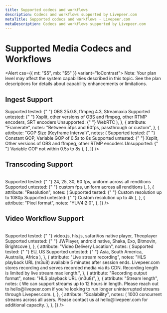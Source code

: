 ```yaml
---
title: Supported codecs and workflows
description: Codecs and workflows supported by Livepeer.com
metaTitle: Supported codecs and workflows - Livepeer.com
metaDescription: Codecs and workflows supported by Livepeer.com
---
```


# Supported Media Codecs and Workflows

<!-- A revision of this existing topic where we aren't so specific about how support depends on the plan you are on—the existing topic content may not have kept up with changes in the plans.
We will also excerpt portions of this into articles within Developing a Production App (e.g. Selecting a Video Player for Your App). -->

<Alert css={{ mt: "$5", mb: "$5" }} variant="loContrast">
  <Text size="3" variant="gray">
    Note: Your plan level may affect the system capabilities described in this
    topic. See the plan descriptions for details about capability enhancements
    or limitations.
  </Text>
</Alert>

## Ingest Support

<Table
  data={[
    {
      attribute: "Location",
      notes: "EU, US",
    },
    {
      attribute: "Ingest Format",
      notes: "RTMP, SRT",
    },
    {
      attribute: "Ingest Codec",
      notes: "H264 + AAC",
    },
    {
      attribute: "Ingest Authentication",
      notes: "Webhook based",
    },
    {
      attribute: "Encoder Software",
      notes: (
        <Box>
          <Box>
            <Box as="span" css={{ fontWeight: 600 }}>
              Supported tested:
            </Box>{" "}
            OBS 25.0.8, ffmpeg 4.3, Streamaxia
          </Box>
          <Box css={{ my: "$2" }}>
            <Box as="span" css={{ fontWeight: 600 }}>
              Supported untested:
            </Box>{" "}
            Xsplit, other versions of OBS and ffmpeg, other RTMP encoders, SRT
            encoders
          </Box>
          <Box>
            <Box as="span" css={{ fontWeight: 600 }}>
              Unsupported:
            </Box>{" "}
            WebRTC
          </Box>
        </Box>
      ),
    },
    {
      attribute: "Framerate",
      notes: "Between 5fps and 60fps, passthrough or custom",
    },
    {
      attribute: "GOP Size (Keyframe Interval)",
      notes: (
        <Box>
          <Box>
            <Box as="span" css={{ fontWeight: 600 }}>
              Supported tested:
            </Box>{" "}
            Constant GOP, Variable GOP of 0.5s to 8s
          </Box>
          <Box css={{ my: "$2" }}>
            <Box as="span" css={{ fontWeight: 600 }}>
              Supported untested:
            </Box>{" "}
            Xsplit, Other versions of OBS and ffmpeg, other RTMP encoders
          </Box>
          <Box>
            <Box as="span" css={{ fontWeight: 600 }}>
              Unsupported:
            </Box>{" "}
            Variable GOP not within 0.5s to 8s
          </Box>
        </Box>
      ),
    },
  ]}
/>

## Transcoding Support

<Table
  data={[
    {
      attribute: "Location",
      notes: "EU, US",
    },
    {
      attribute: "Codec",
      notes: "H264 + AAC",
    },
    {
      attribute: "H264 Transcoding Profiles",
      notes: "Baseline, Main, High",
    },
    {
      attribute: "FPS",
      notes: (
        <Box>
          <Box css={{ mb: "$2" }}>
            <Box as="span" css={{ fontWeight: 600 }}>
              Supported tested:
            </Box>{" "}
            24, 25, 30, 60 fps, uniform across all renditions
          </Box>
          <Box>
            <Box as="span" css={{ fontWeight: 600 }}>
              Supported untested:
            </Box>{" "}
            custom fps, uniform across all renditions
          </Box>
        </Box>
      ),
    },
    {
      attribute: "Resolution",
      notes: (
        <Box>
          <Box css={{ mb: "$2" }}>
            <Box as="span" css={{ fontWeight: 600 }}>
              Supported tested:
            </Box>{" "}
            Custom resolution up to 1080p
          </Box>
          <Box>
            <Box as="span" css={{ fontWeight: 600 }}>
              Supported untested:
            </Box>{" "}
            Custom resolution up to 4k
          </Box>
        </Box>
      ),
    },
    {
      attribute: "Pixel format",
      notes: "YUV4:2:0",
    },
  ]}
/>

## Video Workflow Support

<Table
  data={[
    {
      attribute: "Latency",
      notes:
        "10-18 seconds with good RTMP ingest health, 2s segment size, and standard 3 seg buffering in player",
    },
    {
      attribute: "Live output format",
      notes: "HLS playback URL (m3u8)",
    },
    {
      attribute: "H264 Transcoding Profiles",
      notes: "Baseline, Main, High",
    },
    {
      attribute: "Video players",
      notes: (
        <Box>
          <Box css={{ mb: "$2" }}>
            <Box as="span" css={{ fontWeight: 600 }}>
              Supported tested:
            </Box>{" "}
            video.js, hls.js, safari/ios native player, Theoplayer
          </Box>
          <Box>
            <Box as="span" css={{ fontWeight: 600 }}>
              Supported untested:
            </Box>{" "}
            JWPlayer, android native, Shaka, Exo, Bitmovin, Brightcove
          </Box>
        </Box>
      ),
    },
    {
      attribute: "Video Delivery Location",
      notes: (
        <Box>
          <Box css={{ mb: "$2" }}>
            <Box as="span" css={{ fontWeight: 600 }}>
              Supported tested:
            </Box>{" "}
            EU, US
          </Box>
          <Box>
            <Box as="span" css={{ fontWeight: 600 }}>
              Supported untested:
            </Box>{" "}
            Asia, South America, Australia, Africa
          </Box>
        </Box>
      ),
    },
    {
      attribute: "Live stream recording",
      notes:
        "HLS playback URL (m3u8) available 5 minutes after session ends. Livepeer.com stores recording and serves recorded media via its CDN. Recording length is limited by live stream max length.",
    },
    {
      attribute: "Recording output format",
      notes: "HLS playback URL (m3u8)",
    },
    {
      attribute: "Stream length",
      notes: (
        <Box>
          We can support streams up to 12 hours in length. Please reach out to
          hello@livepeer.com if you’re looking to run longer uninterrupted
          streams through Livepeer.com.
        </Box>
      ),
    },
    {
      attribute: "Scalability",
      notes: (
        <Box>
          1000 concurrent streams across all users. Please contact us at
          hello@livepeer.com for additional capacity.
        </Box>
      ),
    },
  ]}
/>
